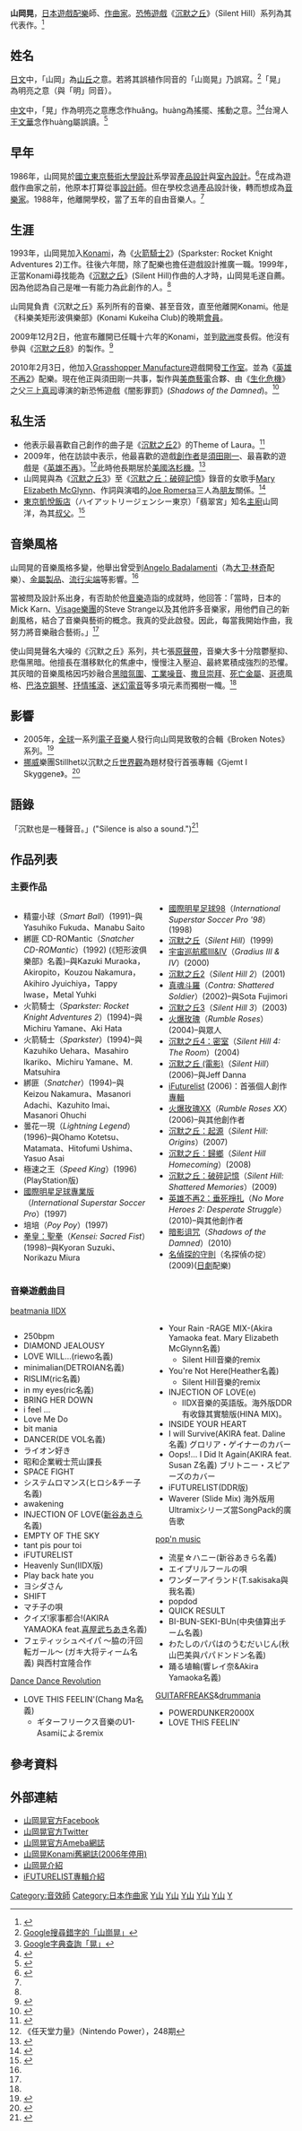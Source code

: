 {{noteTA|G1=Games
|1=zh-cn:寂静岭; zh-tw:沉默之丘;
|2=zh-cn:暗影诅咒; zh-tw:闇影罪罰;
}}
{{Infobox musical artist
| Name              = 山岡晃
| Img                 = Akira Yamaoka - Game Developers Conference 2010 - Day 3 (3).jpg
| Landscape       = yes
| Background     = non_performing_personnel
| Birth_name      =
| School_background = [[國立東京藝術大學|國立東京藝術大學]][[設計|設計]]系畢業
| Alias                = Akiraさん、Akira Yamaoka
| Born                = {{birth date and age|1968|2|6}}
| Died                =
| Origin              = {{JPN}}[[新潟縣|新潟縣]][[新潟市|新潟市]]
| Instrument       = [[電吉他|電吉他]]、[[鋼琴|鋼琴]]、[[鍵盤樂器|鍵盤樂器]]、[[合成器|合成器]]
| Genre              = [[遊戲配樂|遊戲配樂]]、[[搖滾樂|搖滾樂]]、[[後搖滾|後搖滾]]、[[氛圍音樂|氛圍音樂]]、[[黑暗氛圍|黑暗氛圍]]、[[工業噪音|工業噪音]]、[[電子音樂|電子音樂]]、[[流行樂|流行樂]]、[[神遊舞曲|神遊舞曲]]
| Occupation     = [[作曲家|作曲家]]、[[音響監督|音響監督]]、[[電子遊戲|電子遊戲]][[製作人|製作人]]、[[配樂師|配樂師]]、[[音效師|音效師]]、[[編曲家|編曲家]]、[[吉他手|吉他手]]、[[歌手|歌手]]
| Years_active  = 1991年–至今
| Label             = [[Konami|Konami]]：1993年–2009年<br>[[Grasshopper_Manufacture|Grasshopper Manufacture]]：2010年–至今
| Production     = [[Grasshopper_Manufacture|Grasshopper Manufacture]]
| Associated_acts =
| URL = [http://www.facebook.com/profile.php?id=100000350859698 官方Facebook]
| Notable_instruments =
}}
{{japanese|japanese= 山岡 晃|kana=やまおか あきら|romaji=Yamaoka Akira}}
'''山岡晃'''{{BD|1968年|2月6日}}，[[日本|日本]][[遊戲|遊戲]][[配樂|配樂]]師、[[作曲家|作曲家]]。[[恐怖遊戲|恐怖遊戲]]《[[沉默之丘系列|沉默之丘]]》（Silent Hill）系列為其代表作。<ref>{{Cite web |url=http://www.dreadcentral.com/news/37030/a-new-silent-hill-way-from-konami |title=A New Silent Hill on the Way From Konami |accessdate=2010-07-24 |archive-date=2010-04-23 |archive-url=https://web.archive.org/web/20100423001553/http://www.dreadcentral.com/news/37030/a-new-silent-hill-way-from-konami |dead-url=no }}</ref>

== 姓名 ==
[[日文|日文]]中，「山岡」為[[丘|山丘]]之意。若將其誤植作同音的「山崗晃」乃誤寫。<ref>[http://www.google.com.tw/search?sourceid=chrome&ie=UTF-8&q=%E5%B1%B1%E5%B4%97%E6%99%83 Google搜尋錯字的「山崗晃」]</ref>「晃」為明亮之意（與「明」同音）。

[[中文|中文]]中，「晃」作為明亮之意應念作huǎng。huàng為搖擺、搖動之意。<ref>[http://www.google.com.tw/dictionary?langpair=zh-TW|zh-TW&q=%E6%99%83 Google字典查詢「晃」]{{dead link|date=2017年12月 |bot=InternetArchiveBot |fix-attempted=yes }}</ref><ref>{{Cite web |url=http://dict.revised.moe.edu.tw/cgi-bin/newDict/dict.sh?idx=dict.idx&cond=%AE%CC&pieceLen=50&fld=1&cat=&imgFont=1 |title=《教育部重編國語辭典》查詢「晃」 |accessdate=2011-06-23 |archive-date=2014-04-21 |archive-url=https://web.archive.org/web/20140421050900/http://dict.revised.moe.edu.tw/cgi-bin/newDict/dict.sh?idx=dict.idx&cond=%AE%CC&pieceLen=50&fld=1&cat=&imgFont=1 |dead-url=yes }}</ref>台灣人[[王文華_(作家)|王文華]]念作huàng屬誤讀。<ref>{{Cite web |url=http://www.youtube.com/watch?v=1aiSQrC-WV8 |title=第22屆傳統暨藝術音樂金曲獎頒獎典禮 |accessdate=2011-06-23 |archive-date=2016-10-01 |archive-url=https://web.archive.org/web/20161001160312/https://www.youtube.com/watch?v=1aiSQrC-WV8 |dead-url=no }}</ref>

== 早年 ==
1986年，山岡晃於[[國立東京藝術大學|國立東京藝術大學]][[設計|設計]]系學習[[產品設計|產品設計]]與[[室內設計|室內設計]]。<ref name="spelmusik1"> {{cite web|title=Interview with Akira Yamaoka |url=http://www.spelmusik.net/intervjuer/akira_yamaoka_eng.html |publisher=spelmusik.net |accessdate=2007-07-16 |date=2002年7月 |deadurl=yes |archiveurl=https://web.archive.org/web/20070629165120/http://spelmusik.net/intervjuer/akira_yamaoka_eng.html |archivedate=2007-06-29 }}</ref>在成為遊戲作曲家之前，他原本打算從事[[設計師|設計師]]。但在學校念過產品設計後，轉而想成為[[音樂家|音樂家]]。1988年，他離開學校，當了五年的自由音樂人。<ref name="spelmusik1"/>

== 生涯 ==
1993年，山岡晃加入[[Konami|Konami]]，為《[[火箭騎士2|火箭騎士2]]》(Sparkster: Rocket Knight Adventures 2)工作。往後六年間，除了配樂也擔任遊戲設計推廣一職。1999年，正當Konami尋找能為《[[沉默之丘|沉默之丘]]》(Silent Hill)作曲的人才時，山岡晃毛遂自薦。因為他認為自己是唯一有能力為此創作的人。<ref name="spelmusik1"/>

山岡晃負責《沉默之丘》系列所有的音樂、甚至音效，直至他離開Konami。他是《科樂美矩形波俱樂部》(Konami Kukeiha Club)的晚期[[會員|會員]]。

2009年12月2日，他宣布離開已任職十六年的Konami，並到[[歐洲|歐洲]]度長假。他沒有參與《[[沉默之丘8|沉默之丘8]]》的製作。<ref>{{Cite web |url=http://www.joystiq.com/2010/06/16/new-silent-hill-game-coming-in-2011-from-vatra-games |title=Silent Hill 8 (working title) coming in 2011 from Vatra Games |access-date=2010-07-25 |archive-url=https://web.archive.org/web/20100818105307/http://www.joystiq.com/2010/06/16/new-silent-hill-game-coming-in-2011-from-vatra-games/ |archive-date=2010-08-18 |dead-url=yes }}</ref>

2010年2月3日，他加入[[Grasshopper_Manufacture|Grasshopper Manufacture]]遊戲開發[[工作室|工作室]]。並為《[[英雄不再2|英雄不再2]]》配樂。現在他正與須田剛一共事，製作與[[美商藝電|美商藝電]]合夥、由《[[生化危機|生化危機]]》之父[[三上真司|三上真司]]導演的新恐怖遊戲《闇影罪罰》(''Shadows of the Damned'')。<ref>{{Cite web |url=http://www.joystiq.com/2010/02/03/silent-hill-composer-yamaoka-joins-suda-51s-video-game-band/ |title=Silent Hill composer Yamaoka joins Suda 51's 'video game band' |access-date=2010-07-24 |archive-url=https://web.archive.org/web/20100608120745/http://www.joystiq.com/2010/02/03/silent-hill-composer-yamaoka-joins-suda-51s-video-game-band/ |archive-date=2010-06-08 |dead-url=yes }}</ref>

== 私生活 ==
* 他表示最喜歡自己創作的曲子是《[[沉默之丘2|沉默之丘2]]》的Theme of Laura。<ref>{{Cite web |url=http://www.youtube.com/watch?v=xLKZA4G_RyA |title=Interview with Akira Yamaoka and Hiroyuki Owaku (Monitor TV)  |accessdate=2010-07-25 |archive-date=2016-10-03 |archive-url=https://web.archive.org/web/20161003053023/https://www.youtube.com/watch?v=xLKZA4G_RyA |dead-url=no }}</ref>
* 2009年，他在訪談中表示，他最喜歡的遊戲[[創作者|創作者]]是[[須田剛一|須田剛一]]、最喜歡的遊戲是《[[英雄不再|英雄不再]]》。<ref>《任天堂力量》（Nintendo Power），248期</ref>此時他長期居於[[美國|美國]][[洛杉機|洛杉機]]。<ref>{{cite web | author=Remo, Chris | date=2009年12月2日 | title=Report: Silent Hill Composer Yamaoka Leaves Konami | url=http://www.gamasutra.com/view/news/26345/Report_Silent_Hill_Composer_Yamaoka_Leaves_Konami.php | publisher=[[Gamasutra|Gamasutra]] | accessdate=2009-12-02 | archive-date=2009-12-04 | archive-url=https://web.archive.org/web/20091204002628/http://www.gamasutra.com/view/news/26345/Report_Silent_Hill_Composer_Yamaoka_Leaves_Konami.php | dead-url=no }}</ref>
* 山岡晃與為《[[沉默之丘3|沉默之丘3]]》至《[[沉默之丘：破碎記憶|沉默之丘：破碎記憶]]》錄音的女歌手[[Mary_Elizabeth_McGlynn|Mary Elizabeth McGlynn]]、作詞與演唱的[[Joe_Romersa|Joe Romersa]]三人為[[朋友|朋友]]關係。<ref>{{Cite web |url=http://www.youtube.com/watch?v=CIctjVELTKc |title=Jammin' With Akira |accessdate=2010-07-25 |archive-date=2011-08-23 |archive-url=https://web.archive.org/web/20110823110613/http://www.youtube.com/watch?v=CIctjVELTKc&gl=US&hl=en&has_verified=1 |dead-url=no }}</ref>
* [[東京凱悅飯店|東京凱悅飯店]]（ハイアットリージェンシー東京）「翡翠宮」知名[[主廚|主廚]]山岡洋，為其[[叔父|叔父]]。<ref>{{Cite web |url=http://ja.wikipedia.org/wiki/%E5%B1%B1%E5%B2%A1%E6%99%83 |title=山岡晃 |accessdate=2010-07-25 |archive-date=2010-11-04 |archive-url=https://web.archive.org/web/20101104002948/http://ja.wikipedia.org/wiki/%E5%B1%B1%E5%B2%A1%E6%99%83 |dead-url=no }}</ref>

== 音樂風格 ==
山岡晃的音樂風格多變，他舉出曾受到[[Angelo_Badalamenti|Angelo Badalamenti]]（為[[大卫·林奇|大卫·林奇]]配樂）、[[金屬製品|金屬製品]]、[[流行尖端|流行尖端]]等影響。<ref name="spelmusik1"/>

當被問及設計系出身，有否助於他[[音樂|音樂]]造詣的成就時，他回答：「當時，日本的Mick Karn、[[Visage|Visage]][[樂團|樂團]]的Steve Strange以及其他許多音樂家，用他們自己的新創風格，結合了音樂與藝術的概念。我真的受此啟發。因此，每當我開始作曲，我努力將音樂融合藝術。」<ref name="spelmusik1"/>

使山岡晃聲名大噪的《沉默之丘》系列，共七張[[原聲帶|原聲帶]]，音樂大多十分陰鬱壓抑、悲傷黑暗。他擅長在潛移默化的焦慮中，慢慢注入壓迫、最終累積成強烈的恐懼。其灰暗的音樂風格因巧妙融合[[黑暗氛圍|黑暗氛圍]]、[[工業噪音|工業噪音]]、[[撒旦崇拜|撒旦崇拜]]、[[死亡金屬|死亡金屬]]、[[哥德|哥德]]風格、[[巴洛克|巴洛克]][[鋼琴|鋼琴]]、[[抒情|抒情]][[搖滾|搖滾]]、[[迷幻|迷幻]][[電音|電音]]等多項元素而獨樹一幟。<ref name="spelmusik1"/>

== 影響 ==
* 2005年，[[全球|全球]]一系列[[電子音樂|電子音樂]]人發行向山岡晃致敬的合輯《Broken Notes》系列。<ref>{{Cite web |url=http://www.broken-notes.com/ |title=Broken Notes Music Productions |accessdate=2020-10-08 |archive-date=2020-08-03 |archive-url=https://web.archive.org/web/20200803181523/http://broken-notes.com/ |dead-url=no }}</ref>
* [[挪威|挪威]]樂團Stillhet以沉默之丘[[世界觀|世界觀]]為題材發行首張專輯《Gjemt I Skyggene》。<ref>{{Cite web |url=http://www.myspace.com/stillhetnorge |title=Stillhet on MySpace Music |accessdate=2010-07-25 |archive-date=2009-02-04 |archive-url=https://web.archive.org/web/20090204133751/http://www.myspace.com/stillhetnorge |dead-url=no }}</ref>

== 語錄 ==
「沉默也是一種聲音。」("Silence is also a sound.")<ref>{{Cite web |url=http://www.youtube.com/watch?v=zU6506yLGr0 |title=Making of Silent Hill 2 |accessdate=2010-07-25 |archive-date=2010-08-05 |archive-url=https://web.archive.org/web/20100805212929/http://www.youtube.com/watch?v=zU6506yLGr0 |dead-url=no }}</ref>

== 作品列表 ==
=== 主要作品 ===
<div style="-moz-column-count:2; -webkit-column-count:2; column-count:2;">
* 精靈小球（''Smart Ball''）(1991)–與Yasuhiko Fukuda、Manabu Saito
* 綁匪 CD-ROMantic（''Snatcher CD-ROMantic''）(1992) (《短形波俱樂部》名義)–與Kazuki Muraoka，Akiropito，Kouzou Nakamura，Akihiro Jyuichiya，Tappy Iwase，Metal Yuhki
* 火箭騎士（''Sparkster: Rocket Knight Adventures 2''）(1994)–與Michiru Yamane、Aki Hata
* 火箭騎士（''Sparkster''）(1994)–與Kazuhiko Uehara、Masahiro Ikariko、Michiru Yamane、M. Matsuhira
* 綁匪（''Snatcher''）(1994)–與Keizou Nakamura、Masanori Adachi、Kazuhito Imai、Masanori Ohuchi
* 曇花一現（''Lightning Legend''）(1996)–與Ohamo Kotetsu、Matamata、Hitofumi Ushima、Yasuo Asai
* 極速之王（''Speed King''）(1996) (PlayStation版)
* [[國際明星足球專業版|國際明星足球專業版]]（''International Superstar Soccer Pro''）(1997)
* 培培（''Poy Poy''）(1997)
* [[拳皇：聖拳|拳皇：聖拳]]（''Kensei: Sacred Fist''）(1998)–與Kyoran Suzuki、Norikazu Miura
* [[國際明星足球98|國際明星足球98]]（''International Superstar Soccer Pro '98''）(1998)
* [[沉默之丘|沉默之丘]]（''Silent Hill''）(1999)
* [[宇宙巡航艦III&IV|宇宙巡航艦III&IV]]（''Gradius III & IV''）(2000)
* [[寂靜嶺系列|沉默之丘2]]（''Silent Hill 2''）(2001)
* [[真魂斗羅|真魂斗羅]]（''Contra: Shattered Soldier''）(2002)–與Sota Fujimori
* [[寂靜嶺系列|沉默之丘3]]（''Silent Hill 3''）(2003)
* [[火爆玫瑰|火爆玫瑰]]（''Rumble Roses''）(2004)–與眾人
* [[寂靜嶺系列|沉默之丘4：密室]]（''Silent Hill 4: The Room''）(2004)
* [[沉默之丘_(電影)|沉默之丘 (電影)]]（''Silent Hill''）(2006)–與Jeff Danna
* [[iFuturelist|iFuturelist]] (2006)：首張個人創作[[專輯|專輯]]
* [[火爆玫瑰XX|火爆玫瑰XX]]（''Rumble Roses XX''）(2006)–與其他創作者
* [[寂靜嶺系列|沉默之丘：起源]]（''Silent Hill: Origins''）(2007)
* [[寂靜嶺系列|沉默之丘：歸鄉]]（''Silent Hill Homecoming''）(2008)
* [[寂靜嶺系列|沉默之丘：破碎記憶]]（''Silent Hill: Shattered Memories''）(2009)
* [[英雄不再2：垂死掙扎|英雄不再2：垂死掙扎]]（''No More Heroes 2: Desperate Struggle''）(2010)–與其他創作者
* [[暗影诅咒|暗影诅咒]]（''Shadows of the Damned''）(2010)
* [[名偵探的守則|名偵探的守則]]（名探偵の掟）(2009)([[日劇|日劇]]配樂)
</div>

=== 音樂遊戲曲目 ===
;[[beatmania_IIDX|beatmania IIDX]]
<div style="-moz-column-count:2; -webkit-column-count:2; column-count:2;">
* 250bpm
* DIAMOND JEALOUSY
* LOVE WILL…(riewo名義)
* minimalian(DETROIAN名義)
* RISLIM(ric名義)
* in my eyes(ric名義)
* BRING HER DOWN
* i feel ...
* Love Me Do
* bit mania
* DANCER(DE VOL名義)
* ライオン好き
* 昭和企業戦士荒山課長
* SPACE FIGHT
* システムロマンス(ヒロシ&チー子名義)
* awakening
* INJECTION OF LOVE([[新谷さなえ|新谷あきら]]名義)
* EMPTY OF THE SKY
* tant pis pour toi
* iFUTURELIST
* Heavenly Sun(IIDX版)
* Play back hate you
* ヨシダさん
* SHIFT
* マチ子の唄
* クイズ!家事都合!(AKIRA YAMAOKA feat.[[喜屋武千秋|喜屋武ちあき]]名義)
* フェティッシュペイパ ～脇の汗回転ガール～ (ガキ大将ティーム名義) 與西村宜隆合作

;[[Dance_Dance_Revolution|Dance Dance Revolution]]
* LOVE THIS FEELIN'(Chang Ma名義)
** ギターフリークス音樂のU1-Asamiによるremix
* Your Rain -RAGE MIX-(Akira Yamaoka feat. Mary Elizabeth McGlynn名義)
** Silent Hill音樂的remix
* You're Not Here(Heather名義)
** Silent Hill音樂的remix
* INJECTION OF LOVE(e)
** IIDX音樂的英語版。海外版DDR有收錄其實驗版(HINA MIX)。
* INSIDE YOUR HEART
* I will Survive(AKIRA feat. Daline名義) グロリア・ゲイナーのカバー
* Oops!... I Did It Again(AKIRA feat. Susan Z名義) ブリトニー・スピアーズのカバー
* iFUTURELIST(DDR版)
* Waverer (Slide Mix) 海外版用Ultramixシリーズ當SongPack的廣告歌

;[[pop'n_music|pop'n music]]
* 流星☆ハニー(新谷あきら名義)
* エイプリルフールの唄
* ワンダーアイランド(T.sakisaka與我名義)
* popdod
* QUICK RESULT
* BI-BUN-SEKI-BUn(中央値算出チーム名義)
* わたしのパパはのうむだいじん(秋山巴美與パパドンドン名義)
* 踊る埴輪(響レイ奈&Akira Yamaoka名義)

;[[GUITARFREAKS|GUITARFREAKS]]&[[drummania|drummania]]
* POWERDUNKER2000X
* LOVE THIS FEELIN'
</div>

== 參考資料 ==
{{Reflist|25em}}

== 外部連結 ==
{{Commonscat|Akira Yamaoka}}
* [http://www.facebook.com/profile.php?id=100000350859698 山岡晃官方Facebook]{{jp icon}}
* [http://twitter.com/akirayamaoka 山岡晃官方Twitter] {{Wayback|url=http://twitter.com/akirayamaoka |date=20100618013031 }}{{jp icon}}
* [http://ameblo.jp/akirayamaoka/ 山岡晃官方Ameba網誌] {{Wayback|url=http://ameblo.jp/akirayamaoka/ |date=20091026160647 }}{{jp icon}}
* [https://web.archive.org/web/20060327235218/http://www.blog.konami.jp/gs/cat67/index.html 山岡晃Konami舊網誌(2006年停用)]{{jp icon}}
* [http://www.yamaoka.info/ 山岡晃介紹] {{Wayback|url=http://www.yamaoka.info/ |date=20110509071840 }}{{jp icon}}
* [https://web.archive.org/web/20080506235449/http://www.konamistyle.jp/customfactory/akirayamaoka/ iFUTURELIST專輯介紹]{{jp icon}}

{{模板:寂静岭系列}}

{{DEFAULTSORT:Yamaoka Akira}}
{{Authority control}}
[[Category:音效師|Category:音效師]]
[[Category:日本作曲家|Category:日本作曲家]]
[[Category:新世紀音樂家|Y山]]
[[Category:遊戲音樂作曲家|Y山]]
[[Category:電影音樂作曲家|Y山]]
[[Category:東京藝術大學校友|Y山]]
[[Category:新潟县出身人物|Y山]]
[[Category:科乐美人物|Y]]